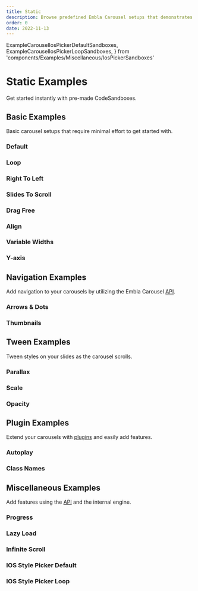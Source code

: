 ```yaml
---
title: Static
description: Browse predefined Embla Carousel setups that demonstrates its features.
order: 0
date: 2022-11-13
---
```




















  ExampleCarouselIosPickerDefaultSandboxes,
  ExampleCarouselIosPickerLoopSandboxes,
} from 'components/Examples/Miscellaneous/IosPickerSandboxes'

# Static Examples

Get started instantly with pre-made CodeSandboxes.

## Basic Examples

Basic carousel setups that require minimal effort to get started with.

### Default

<ExampleCarouselDefaultSandboxes />
<ExampleCarouselDefault />

### Loop

<ExampleCarouselLoopSandboxes />
<ExampleCarouselLoop />

### Right To Left

<ExampleCarouselRightToLeftSandboxes />
<ExampleCarouselRightToLeft />

### Slides To Scroll

<ExampleCarouselSlidesToScrollSandboxes />
<ExampleCarouselSlidesToScroll />

### Drag Free

<ExampleCarouselDragFreeSandboxes />
<ExampleCarouselDragFree />

### Align

<ExampleCarouselAlignSandboxes />
<ExampleCarouselAlign />

### Variable Widths

<ExampleCarouselVariableWidthsSandboxes />
<ExampleCarouselVariableWidths />

### Y-axis

<ExampleCarouselYAxisSandboxes />
<ExampleCarouselYAxis />

## Navigation Examples

Add navigation to your carousels by utilizing the Embla Carousel [API](/api/).

### Arrows & Dots

<ExampleCarouselArrowsDotsSandboxes />
<ExampleCarouselArrowsDots />

### Thumbnails

<ExampleCarouselThumbsSandboxes />
<ExampleCarouselThumbs />

## Tween Examples

Tween styles on your slides as the carousel scrolls.

### Parallax

<ExampleCarouselParallaxSandboxes />
<ExampleCarouselParallax />

### Scale

<ExampleCarouselScaleSandboxes />
<ExampleCarouselScale />

### Opacity

<ExampleCarouselOpacitySandboxes />
<ExampleCarouselOpacity />

## Plugin Examples

Extend your carousels with [plugins](/plugins/) and easily add features.

### Autoplay

<ExampleCarouselAutoplaySandboxes />
<ExampleCarouselAutoplay />

### Class Names

<ExampleCarouselClassNamesSandboxes />
<ExampleCarouselClassNames />

## Miscellaneous Examples

Add features using the [API](/api/) and the internal engine.

### Progress

<ExampleCarouselProgressSandboxes />
<ExampleCarouselProgress />

### Lazy Load

<ExampleCarouselLazyLoadSandboxes />
<ExampleCarouselLazyLoad />

### Infinite Scroll

<ExampleCarouselInfiniteScrollSandboxes />
<ExampleCarouselInfiniteScroll />

### IOS Style Picker Default

<ExampleCarouselIosPickerDefaultSandboxes />
<ExampleCarouselIosPicker loop={false} />

### IOS Style Picker Loop

<ExampleCarouselIosPickerLoopSandboxes />
<ExampleCarouselIosPicker loop={true} />
